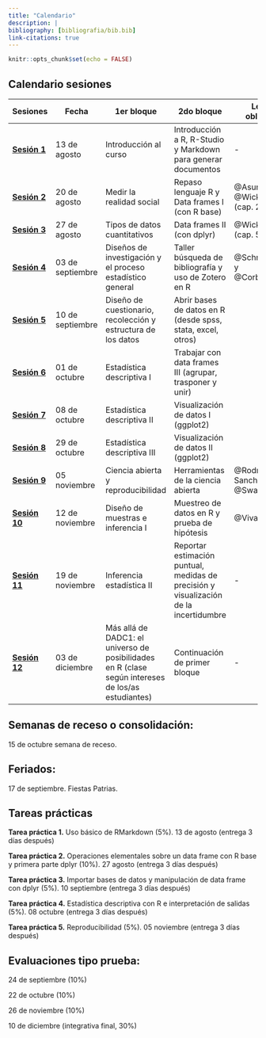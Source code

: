 ```yaml
---
title: "Calendario"
description: |
bibliography: [bibliografia/bib.bib]
link-citations: true
---
```


```r
knitr::opts_chunk$set(echo = FALSE)
```


## Calendario sesiones

|  Sesiones | Fecha  |  1er bloque | 2do bloque | Lectura obligatoria  | Lectura complementaria |
|---|---|---|---|---|---|
| [**Sesión 1**]()  |  13 de agosto | Introducción al curso | Introducción a R, R-Studio y Markdown para generar documentos | - | - |   
| [**Sesión 2**]() | 20 de agosto | Medir la realidad social  | Repaso lenguaje R y Data frames I (con R base)  |  @Asun2006, @Wickham2021 (cap. 2 y 4) | @Burawoy1990 |
| [**Sesión 3**]()|  27 de agosto | Tipos de datos cuantitativos | Data frames II (con dplyr) |  @Wickham2021 (cap. 5) | @Agresti2018  |
| [**Sesión 4**]() |  03 de septiembre | Diseños de investigación y el proceso estadístico general | Taller búsqueda de bibliografía y uso de Zotero en R | @Schmitter2013 y @Corbetta2007 |   |  |
| [**Sesión 5**]() |  10 de septiembre | Diseño de cuestionario, recolección y estructura de los datos | Abrir bases de datos en R (desde spss, stata, excel, otros) |  | @Babbie2014 |
| [**Sesión 6**]() | 01 de octubre | Estadística descriptiva I  | Trabajar con data frames III (agrupar, trasponer y unir)  |  | @Agresti2018  |
 [**Sesión 7**]() | 08 de octubre  | Estadística descriptiva II  | Visualización de datos I (ggplot2) |   |  @Agresti2018  |
 [**Sesión 8**]() | 29 de octubre  | Estadística descriptiva III   | Visualización de datos II (ggplot2)  | |  @Agresti2018 |
| [**Sesión 9**]() | 05 noviembre   | Ciencia abierta y reproducibilidad  |  Herramientas de la ciencia abierta | @Rodriguez-Sanchez2016, @Swartz2008 |  @Breznau2021, @Healy2018 |
| [**Sesión 10**]() | 12 de noviembre   | Diseño de muestras e inferencia I  | Muestreo de datos en R y prueba de hipótesis |  @Vivanco2006   |  |
| [**Sesión 11**]() | 19 de noviembre   | Inferencia estadística II |  Reportar estimación puntual, medidas de precisión y visualización de la incertidumbre  |  - |   |
| [**Sesión 12**]() | 03 de diciembre   |  Más allá de DADC1: el universo de posibilidades en R (clase según intereses de los/as estudiantes)  | Continuación de primer bloque  | -  | -  |

## Semanas de receso o consolidación:

15 de octubre semana de receso.

## Feriados:

17 de septiembre. Fiestas Patrias. 

## Tareas prácticas

**Tarea práctica 1.** Uso básico de RMarkdown (5%).	13 de agosto (entrega 3 días después)

**Tarea práctica 2.**	Operaciones elementales sobre un data frame con R base y primera parte dplyr (10%).	27 agosto (entrega 3 días después)

**Tarea práctica 3.**	Importar bases de datos y manipulación de data frame con dplyr (5%).	10 septiembre (entrega 3 días después)

**Tarea práctica 4.**	Estadística descriptiva con R e interpretación de salidas (5%).	08 octubre (entrega 3 días después)

**Tarea práctica 5.**	Reproducibilidad (5%).	05 noviembre (entrega 3 días después)


## Evaluaciones tipo prueba:

24 de septiembre (10%)

22 de octubre (10%)

26 de noviembre (10%)

10 de diciembre (integrativa final, 30%)

